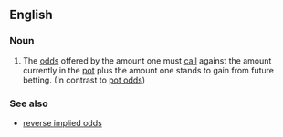 ==English==

===Noun===
{{en-plural noun|head=[[implied]] [[odds]]}}

# {{context|poker|lang=en}} The [[odds]] offered by the amount one must [[call]] against the amount currently in the [[pot]] plus the amount one stands to gain from future betting.  (In contrast to [[pot odds]])

===See also===
*[[reverse implied odds]]